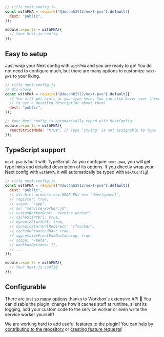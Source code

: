 <CodeShowcase>

```js
// title next.config.js
const withPWA = require("@ducanh2912/next-pwa").default({
  dest: "public",
});

module.exports = withPWA({
  // Your Next.js config
});
```

## Easy to setup

Just wrap your Next config with `withPWA` and you are ready to go! You do not need to configure much, but there are many options to customize `next-pwa` to your
liking.

</CodeShowcase>

<CodeShowcase invert>

```js
// title next.config.js
// @ts-check
const withPWA = require("@ducanh2912/next-pwa").default({
  // You will get hints as you type here. You can also hover over these options
  // to get a detailed description about them!
  dest: "public",
});

// Your Next config is automatically typed with NextConfig!
module.exports = withPWA({
  reactStrictMode: "true", // Type 'string' is not assignable to type 'boolean | null | undefined'.
});
```

## TypeScript support

`next-pwa` is built with TypeScript. As you configure `next-pwa`, you will get type hints and detailed description of its options. If you directly wrap your
Next config with `withPWA`, it will automatically be typed with `NextConfig`!

</CodeShowcase>

<CodeShowcase>

```js
// title next.config.js
const withPWA = require("@ducanh2912/next-pwa").default({
  dest: "public",
  // disable: process.env.NODE_ENV === "development",
  // register: true,
  // scope: "/app",
  // sw: "service-worker.js",
  // customWorkerDest: "service-worker",
  // cacheStartUrl: true,
  // dynamicStartUrl: true,
  // dynamicStartUrlRedirect: "/foo/bar",
  // cacheOnFrontendNav: true,
  // aggressiveFrontEndNavCaching: true,
  // scope: "/beta",
  // workboxOptions: {},
  // ...
});

module.exports = withPWA({
  // Your Next.js config
});
```

## Configurable

There are just [so many options](/docs/next-pwa/configuring) thanks to Workbox's extensive API 🤯 You can disable the plugin, change how it caches stuff
at runtime, silent its logging, add your custom code to the service worker or even write the service worker yourself!

We are working hard to add useful features to the plugin! You can help by [contributing to the repository](https://gitlab.com/serwist/next-pwa/tree/master/contributing)
or [creating feature requests](https://gitlab.com/serwist/next-pwa/issues/new/choose)!

</CodeShowcase>
